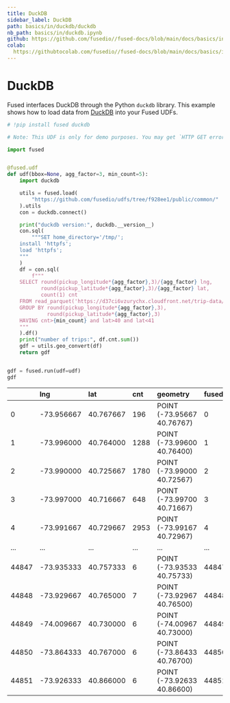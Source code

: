 ```yaml
---
title: DuckDB
sidebar_label: DuckDB
path: basics/in/duckdb/duckdb
nb_path: basics/in/duckdb.ipynb
github: https://github.com/fusedio//fused-docs/blob/main/docs/basics/in/duckdb.ipynb
colab: 
  https://githubtocolab.com/fusedio//fused-docs/blob/main/docs/basics/in/duckdb.ipynb
---
```



<LinkButtons
  githubUrl="https://github.com/fusedio//fused-docs/blob/main/docs/basics/in/duckdb.ipynb"
  colabUrl="https://githubtocolab.com/fusedio//fused-docs/blob/main/docs/basics/in/duckdb.ipynb"
/>

# DuckDB


Fused interfaces <Tag color="#3399ff">DuckDB</Tag> through the Python `duckdb` library.
This example shows how to load data from [DuckDB](https://duckdb.org/) into your Fused
UDFs.

```python
# !pip install fused duckdb
```

```python
# Note: This UDF is only for demo purposes. You may get `HTTP GET error` after several times calling it. This is the data retrieval issue caused by Cloudfront servers not responding.

import fused


@fused.udf
def udf(bbox=None, agg_factor=3, min_count=5):
    import duckdb

    utils = fused.load(
        "https://github.com/fusedio/udfs/tree/f928ee1/public/common/"
    ).utils
    con = duckdb.connect()

    print("duckdb version:", duckdb.__version__)
    con.sql(
        """SET home_directory='/tmp/';
    install 'httpfs';
    load 'httpfs';
    """
    )
    df = con.sql(
        f"""
    SELECT round(pickup_longitude*{agg_factor},3)/{agg_factor} lng, 
           round(pickup_latitude*{agg_factor},3)/{agg_factor} lat, 
           count(1) cnt
    FROM read_parquet('https://d37ci6vzurychx.cloudfront.net/trip-data/yellow_tripdata_2010-01.parquet') 
    GROUP BY round(pickup_longitude*{agg_factor},3), 
             round(pickup_latitude*{agg_factor},3)
    HAVING cnt>{min_count} and lat>40 and lat<41
    """
    ).df()
    print("number of trips:", df.cnt.sum())
    gdf = utils.geo_convert(df)
    return gdf


gdf = fused.run(udf=udf)
gdf
```


|       | lng        | lat       | cnt   | geometry                   | fused_index   |
|:------|:-----------|:----------|:------|:---------------------------|:--------------|
| 0     | -73.956667 | 40.767667 | 196   | POINT (-73.95667 40.76767) | 0             |
| 1     | -73.996000 | 40.764000 | 1288  | POINT (-73.99600 40.76400) | 1             |
| 2     | -73.990000 | 40.725667 | 1780  | POINT (-73.99000 40.72567) | 2             |
| 3     | -73.997000 | 40.716667 | 648   | POINT (-73.99700 40.71667) | 3             |
| 4     | -73.991667 | 40.729667 | 2953  | POINT (-73.99167 40.72967) | 4             |
| ...   | ...        | ...       | ...   | ...                        | ...           |
| 44847 | -73.935333 | 40.757333 | 6     | POINT (-73.93533 40.75733) | 44847         |
| 44848 | -73.929667 | 40.765000 | 7     | POINT (-73.92967 40.76500) | 44848         |
| 44849 | -74.009667 | 40.730000 | 6     | POINT (-74.00967 40.73000) | 44849         |
| 44850 | -73.864333 | 40.767000 | 6     | POINT (-73.86433 40.76700) | 44850         |
| 44851 | -73.926333 | 40.866000 | 6     | POINT (-73.92633 40.86600) | 44851         |

```python

```

